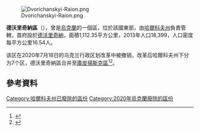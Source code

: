 [[Image:Dvorichanskyi-Raion.png|right]]

'''德沃里奇納區'''（{{lang-uk|Дворічанський район}}），曾是[[烏克蘭|烏克蘭]]的一個區，位於該國東部，由[[哈爾科夫州|哈爾科夫州]]負責管轄，首府設於[[德沃里奇納|德沃里奇納]]，面積1,112.35平方公里，2013年人口18,399，人口密度每平方公里16.54人。

该区在2020年7月18日的乌克兰行政区划改革中被撤销，改革后哈爾科夫州下分为7个区，德沃里奇納區合并至[[庫皮揚斯克區|庫皮揚斯克區]]<ref>{{Cite news|title=Про утворення та ліквідацію районів. Постанова Верховної Ради України № 807-ІХ.|url=http://www.golos.com.ua/article/333466|access-date=2020-10-03|date=2020-07-18|website=Голос України|language=uk|archive-date=2021-07-09|archive-url=https://web.archive.org/web/20210709121303/http://www.golos.com.ua/article/333466}}</ref><ref name="2020_reform_maps">{{cite web |title=Нові райони: карти + склад |url=https://www.minregion.gov.ua/press/news/novi-rajony-karty-sklad/ |publisher=Міністерство розвитку громад та територій України |language=uk |access-date=2022-05-18 |archive-date=2021-03-02 |archive-url=https://web.archive.org/web/20210302224321/https://www.minregion.gov.ua/press/news/novi-rajony-karty-sklad/ }}</ref>。

==參考資料==
{{Reflist}}

{{Kharkiv-geo-stub}}

{{DEFAULTSORT:Дворічанський район}}
[[Category:哈爾科夫州已廢除的區份|Category:哈爾科夫州已廢除的區份]]
[[Category:2020年烏克蘭廢除的區份|Category:2020年烏克蘭廢除的區份]]